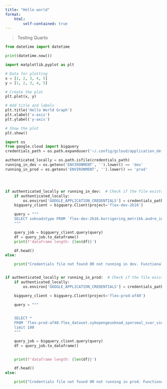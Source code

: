 ```yaml
---
title: "Hello world"
format:
    html:
        self-contained: true
---
```


> Testing Quarto

```python
from datetime import datetime

print(datetime.now())

import matplotlib.pyplot as plt

# Data for plotting
x = [1, 2, 3, 4, 5]
y = [1, 2, 3, 4, 5]

# Create the plot
plt.plot(x, y)

# Add title and labels
plt.title('Hello World Graph')
plt.xlabel('x-axis')
plt.ylabel('y-axis')

# Show the plot
plt.show()

import os
from google.cloud import bigquery
credentials_path = os.path.expanduser('~/.config/gcloud/application_default_credentials.json')

authenticated_locally = os.path.isfile(credentials_path)
running_in_dev = os.getenv('ENVIRONMENT', '').lower() == 'dev'
running_in_prod = os.getenv('ENVIRONMENT', '').lower() == 'prod'




if authenticated_locally or running_in_dev:  # Check if the file exists
    if authenticated_locally:
        os.environ['GOOGLE_APPLICATION_CREDENTIALS'] = credentials_path
    bigquery_client = bigquery.Client(project='flex-dev-2b16')

    query = """
    SELECT soknadstype FROM `flex-dev-2b16.korrigering_metrikk.andre_inntektskilder` LIMIT 10
    """

    query_job = bigquery_client.query(query)
    df = query_job.to_dataframe()
    print(f'dataframe length: {len(df)}')

    df.head()
else:

    print("Credentials file not found OR not running in dev. Functionality requiring credentials/devenv will be skipped.")


if authenticated_locally or running_in_prod:  # Check if the file exists
    if authenticated_locally:
        os.environ['GOOGLE_APPLICATION_CREDENTIALS'] = credentials_path

    bigquery_client = bigquery.Client(project='flex-prod-af40')

    query = """
 

    SELECT *
    FROM `flex-prod-af40.flex_dataset.sykepengesoknad_sporsmal_svar_view`
    limit 100
    """

    query_job = bigquery_client.query(query)
    df = query_job.to_dataframe()

    
    print(f'dataframe length: {len(df)}')

    df.head()
else:

    print("Credentials file not found OR not running in prod. Functionality requiring credentials/prod env will be skipped.")

```